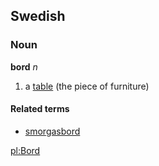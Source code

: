 ==Swedish==
===Noun===
'''bord''' ''n''

# a [[table]] (the piece of furniture)

====Related terms====
*[[smorgasbord]]

[[pl:Bord]]